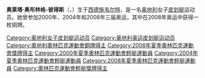 {{BLP unsourced|time=2020-06-25T23:52:17+00:00}}
{{MedalTableTopPic|Violetta Oblinger-Peters olympic medal 2008.jpg|200px}}
{{MedalSport|女子[[皮划艇|皮划艇]]}}
{{MedalOlympic}}
{{MedalBronze|[[2008年夏季奧林匹克運動會|2008年北京]]|[[2008年夏季奧林匹克運動會皮划艇比賽|K-1]]}}
{{MedalBottom}}

'''奥莱塔·奥布林格-彼得斯'''（{{lang-de|Violetta Oblinger-Peters}}，{{bd|1977年|10月14日||}}）生于[[西德|西德]][[施韦尔特|施韦尔特]]，是一名[[奥地利|奥地利]]女子[[皮划艇|皮划艇]]运动员。她曾参加2000年、2004年和2008年三届奥运，其中在2008年奥运中获得一枚铜牌。

{{Austria-bio-stub}}

{{DEFAULTSORT:Oblinger-Peters, Violetta}}
[[Category:奥地利女子皮划艇运动员|Category:奥地利女子皮划艇运动员]]
[[Category:奥地利奥运皮划艇运动员|Category:奥地利奥运皮划艇运动员]]
[[Category:奧地利奧林匹克運動會銅牌得主|Category:奧地利奧林匹克運動會銅牌得主]]
[[Category:2008年夏季奧林匹克運動會獎牌得主|Category:2008年夏季奧林匹克運動會獎牌得主]]
[[Category:2000年夏季奧林匹克運動會輕艇運動員|Category:2000年夏季奧林匹克運動會輕艇運動員]]
[[Category:2004年夏季奧林匹克運動會輕艇運動員|Category:2004年夏季奧林匹克運動會輕艇運動員]]
[[Category:2008年夏季奧林匹克運動會輕艇運動員|Category:2008年夏季奧林匹克運動會輕艇運動員]]
[[Category:奧林匹克運動會輕艇獎牌得主|Category:奧林匹克運動會輕艇獎牌得主]]